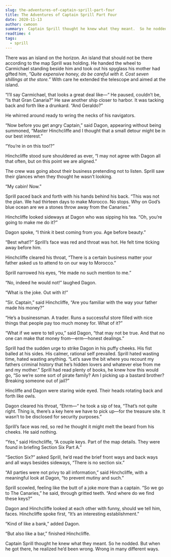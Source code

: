 ```yaml
---
slug: the-adventures-of-captain-sprill-part-four
title: The Adventures of Captain Sprill Part Four
date: 2020-11-13
author: cwmoon
summary:  Captain Sprill thought he knew what they meant.  So he nodded.  But when he got there, he realized he’d been wrong.  Wrong in many different ways. 
readtime: 4
tags:
  - sprill
---
```



There was an island on the horizon.  An island that should not be there according to the map Sprill was holding.  He handed the wheel to Carmichael standing beside him and took out his spyglass his mother had gifted him, *”Quite expensive honey, do be careful with it.  Cost seven shillings at the store.”* With care he extended the telescope and aimed at the island. 

“I’ll say Carmichael, that looks a great deal like—“ He paused, couldn’t be, “Is that Gran Canaria?”  He saw another ship closer to harbor.  It was tacking back and forth like a drunkard. “And Geraldo?” 

He whirred around ready to wring the necks of his navigators. 

“Now before you get angry Captain,” said Dagon, appearing without being summoned, “Master Hinchcliffe and I thought that a small detour might be in our best interest.” 

“You’re in on this too!?” 

Hinchcliffe stood sure shouldered as ever, “I may not agree with Dagon all that often, but on this point we are aligned.”

The crew was going about their business pretending not to listen.  Sprill saw their glances when they thought he wasn’t looking. 

“My cabin!  Now.”

Sprill paced back and forth with his hands behind his back.  “This was not the plan.  We had thirteen days to make Morocco. No stops.  Why on God’s blue ocean are we a stones throw away from the Canaries.” 

Hinchcliffe looked sideways at Dagon who was sipping his tea. “Oh, you’re going to make me do it?”

Dagon spoke, “I think it best coming from you.  Age before beauty.”

“Best what!?” Sprill’s face was red and throat was hot. He felt time ticking away before him. 

Hinchcliffe cleared his throat, “There is a certain business matter your father asked us to attend to on our way to Morocco.” 

Sprill narrowed his eyes, “He made no such mention to me.”

“No, indeed he would not!” laughed Dagon. 

“What is the joke. Out with it!” 

“Sir. Captain,” said Hinchcliffe, “Are you familiar with the way your father made his money?”

“He’s a businessman.  A trader.  Runs a successful store filled with nice things that people pay too much money for.  What of it?” 

“What if we were to tell you,” said Dagon, “that may not be true.  And that no one can make that money from—erm—honest dealings.” 

Sprill had the sudden urge to strike Dagon in his puffy cheeks. His fist balled at his sides. His calmer, rational self prevailed. Sprill hated wasting time, hated wasting anything. “Let’s save the bit where you recount my fathers criminal history that he’s hidden lovers and whatever else from me and my mother.” Sprill had read plenty of books, he knew how this would go, “So we’re some sort of pirate family?  Am I picking up a bastard brother?  Breaking someone out of jail?”

Hincliffe and Dagon were staring wide eyed.  Their heads rotating back and forth like owls.

Dagon cleared his throat, “Ehrm—“ he took a sip of tea, “That’s not quite right.  Thing is, there’s a key here we have to pick up—for the treasure site.  It wasn’t to be disclosed for security purposes.” 

Sprill’s face was red, so red he thought it might melt the beard from his cheeks. He said nothing. 

“Yes,” said Hinchcliffe, “A couple keys.  Part of the map details.  They were found in briefing Section Six Part A.”

“Section Six?” asked Sprill, he’d read the brief front ways and back ways and all ways besides sideways, “There is no section six.”

“All parties were not privy to all information,” said Hinchcliffe, with a meaningful look at Dagon, “to prevent mutiny and such.”

Sprill scowled, feeling like the butt of a joke more than a captain.  “So we go to The Canaries,” he said, through gritted teeth. “And where do we find these keys?”

Dagon and Hinchcliffe looked at each other with funny, should we tell him, faces. Hinchcliffe spoke first, “It’s an interesting establishment.”

“Kind of like a bank,” added Dagon.

“But also like a bar,” finished Hinchcliffe. 

Captain Sprill thought he knew what they meant.  So he nodded.  But when he got there, he realized he’d been wrong.  Wrong in many different ways. 